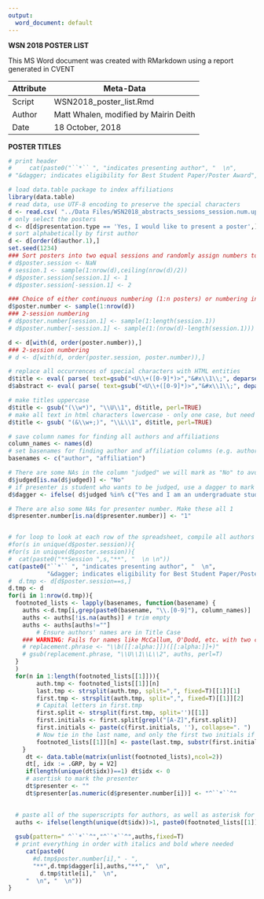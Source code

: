 ```yaml
---
output:
  word_document: default
---
```


**WSN 2018 POSTER LIST**

This MS Word document was  created with RMarkdown using a report generated in CVENT


 Attribute     | Meta-Data
---------------|-------------------------------------------|
 Script        | WSN2018_poster_list.Rmd                   |
 Author        | Matt Whalen, modified by Mairin Deith     |
 Date          | 18 October, 2018                          |



**POSTER TITLES**

```r
# print header
#     cat(paste0("``*`` ", "indicates presenting author", "  \n",
# "&dagger; indicates eligibility for Best Student Paper/Poster Award", "  \n","\n"))
```
          
     
```r
# load data.table package to index affiliations
library(data.table)
# read data, use UTF-8 encoding to preserve the special characters
d <- read.csv( "../Data Files/WSN2018_abstracts_sessions_session.num.update.csv", 1, encoding="UTF-8", stringsAsFactors=F )
# only select the posters
d <- d[d$presentation.type == 'Yes, I would like to present a poster',]
# sort alphabetically by first author
d <- d[order(d$author.1),]
set.seed(1234)
### Sort posters into two equal sessions and randomly assign numbers to posters in each session
# d$poster.session <- NaN
# session.1 <- sample(1:nrow(d),ceiling(nrow(d)/2))
# d$poster.session[session.1] <- 1
# d$poster.session[-session.1] <- 2

### Choice of either continuous numbering (1:n posters) or numbering in two sessions (1:n/2 for each session)
d$poster.number <- sample(1:nrow(d))
### 2-session numbering
# d$poster.number[session.1] <- sample(1:length(session.1))
# d$poster.number[-session.1] <- sample(1:(nrow(d)-length(session.1)))

d <- d[with(d, order(poster.number)),]
### 2-session numbering
# d <- d[with(d, order(poster.session, poster.number)),]

# replace all occurrences of special characters with HTML entities
d$title <- eval( parse( text=gsub("<U\\+([0-9]*)>","&#x\\1\\;", deparse(d$title)) ))
d$abstract <- eval( parse( text=gsub("<U\\+([0-9]*)>","&#x\\1\\;", deparse(d$abstract)) )) 

# make titles uppercase
d$title <- gsub("(\\w*)", "\\U\\1", d$title, perl=TRUE)
# make all text in html characters lowercase - only one case, but need a better solution to all us to ignore html characters when making things uppercase
d$title <- gsub( "(&\\w+;)", "\\L\\1", d$title, perl=TRUE)

# save column names for finding all authors and affiliations
column_names <- names(d)
# set basenames for finding author and affiliation columns (e.g. author.1, affiliation.15)
basenames <- c("author", "affiliation")

# There are some NAs in the column "judged" we will mark as "No" to avoid problems with logical statements in for loop below
d$judged[is.na(d$judged)] <- "No"
# if presenter is student who wants to be judged, use a dagger to mark their name
d$dagger <- ifelse( d$judged %in% c("Yes and I am an undergraduate student", "Yes and I am a graduate student"), "&dagger;", "" )

# There are also some NAs for presenter number. Make these all 1
d$presenter.number[is.na(d$presenter.number)] <- "1"


# for loop to look at each row of the spreadsheet, compile all authors and match with their affiliations, make affiliation footnotes, and concatenate and print the abstracgt
#for(s in unique(d$poster.session)){
#for(s in unique(d$poster.session)){
#  cat(paste0("**Session ",s,"**", "  \n \n"))
cat(paste0("``*`` ", "indicates presenting author", "  \n", 
           "&dagger; indicates eligibility for Best Student Paper/Poster Award", "  \n","\n"))
#  d.tmp <- d[d$poster.session==s,]
d.tmp <- d
for(i in 1:nrow(d.tmp)){
  footnoted_lists <- lapply(basenames, function(basename) {
    auths <-d.tmp[i,grep(paste0(basename, "\\.[0-9]"), column_names)]
    auths <- auths[!is.na(auths)] # trim empty
    auths <- auths[auths!=""]
        # Ensure authors' names are in Title Case
    ### WARNING: Fails for names like McCallum, O'Dodd, etc. with two capital letters
    # replacement.phrase <- "\\b([[:alpha:]])([[:alpha:]]+)"
    # gsub(replacement.phrase, "\\U\\1\\L\\2", auths, perl=T)
  }
  )
  for(n in 1:length(footnoted_lists[[1]])){
        auth.tmp <- footnoted_lists[[1]][n]
        last.tmp <- strsplit(auth.tmp, split=",", fixed=T)[[1]][1]
        first.tmp <- strsplit(auth.tmp, split=",", fixed=T)[[1]][2]
        # Capital letters in first.tmp
        first.split <- strsplit(first.tmp, split='')[[1]]
        first.initials <- first.split[grepl("[A-Z]",first.split)]
        first.initials <- paste(c(first.initials, ''), collapse=". ")
        # Now tie in the last name, and only the first two initials if they are there
        footnoted_lists[[1]][n] <- paste(last.tmp, substr(first.initials, start=1, stop=5), sep=", ")
    }
     dt <- data.table(matrix(unlist(footnoted_lists),ncol=2))
     dt[, idx := .GRP, by = V2]
     if(length(unique(dt$idx))==1) dt$idx <- 0
     # asertisk to mark the presenter
     dt$presenter <- ""
     dt$presenter[as.numeric(d$presenter.number[i])] <- "^``*``^"

  
  # paste all of the superscripts for authors, as well as asterisk for presenter
  auths <- ifelse(length(unique(dt$idx))>1, paste0(footnoted_lists[[1]], dt$presenter, collapse=", "), paste0(footnoted_lists[[1]], dt$presenter,collapse=", "))
  
  gsub(pattern=" ^``*``^","^``*``^",auths,fixed=T)
  # print everything in order with italics and bold where needed
     cat(paste0(
       #d.tmp$poster.number[i]," - ", 
       "**",d.tmp$dagger[i],auths,"**","  \n",
         d.tmp$title[i],"  \n",
     "  \n", "  \n"))
}
```

